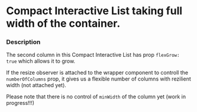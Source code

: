 
# Compact Interactive List taking full width of the container.

### Description

The second column in this Compact Interactive List has prop `flexGrow: true` which allows it to grow.

If the resize observer is attached to the wrapper component to controll the `numberOfColumns` prop, it gives us a flexible number of columns with rezilient width (not attached yet).

Please note that there is no control of `minWidth` of the column yet (work in progress!!!)


<CompactInteractiveListGrowColumn />
